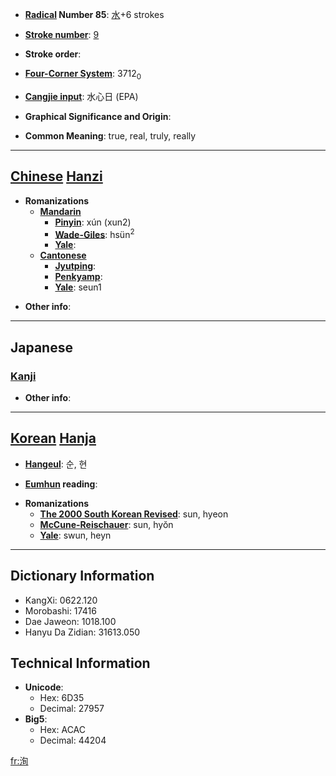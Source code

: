 * '''[[Wiktionary:Chinese radical index| Radical]] Number 85''': [[Wiktionary:Chinese radical index 水|水]]+6 strokes

* '''[[Wiktionary:Chinese total strokes index|Stroke number]]''': [[Wiktionary:Chinese total strokes index 9|9]]

* '''Stroke order''': 

* '''[[Wiktionary:Chinese four corner index|Four-Corner System]]''': 3712<sub>0</sub>

* '''[[Wiktionary:Chinese Cangjie index|Cangjie input]]''': 水心日 (EPA)

* '''Graphical Significance and Origin''': 

* '''Common Meaning''': true, real, truly, really

----

== [[Chinese]] [[Hanzi]] ==

* '''Romanizations'''
** '''[[Mandarin]]'''
*** '''[[Pinyin]]''': xún (xun2)
*** '''[[Wade-Giles]]''': hsün<sup>2</sup>
*** '''[[Yale]]''': 
** '''[[Cantonese]]'''
*** '''[[Jyutping]]''':
*** '''[[Penkyamp]]''': 
*** '''[[Yale]]''': seun1

* '''Other info''': 

----

==Japanese==
===[[Kanji]]===
{{kanji|on readings=[[しゅん]] (shun), [[じゅん]] (jun)|kun readings=[[まことに]] (makotoni)}}

* '''Other info''':  

----

== [[Korean]] [[Hanja]] ==

* '''[[Hangeul]]''': 순, 현

* '''[[Eumhun]] reading''': 

* '''Romanizations'''
** '''[[The 2000 South Korean Revised Romanization|The 2000 South Korean Revised]]''': sun, hyeon
** '''[[McCune-Reischauer]]''': sun, hyŏn
** '''[[Yale]]''': swun, heyn

----

== Dictionary Information ==

* KangXi: 0622.120
* Morobashi: 17416
* Dae Jaweon: 1018.100
* Hanyu Da Zidian: 31613.050

== Technical Information ==

* '''Unicode''':
** Hex: 6D35
** Decimal: 27957
* '''Big5''':
** Hex: ACAC
** Decimal: 44204

[[fr:洵]]